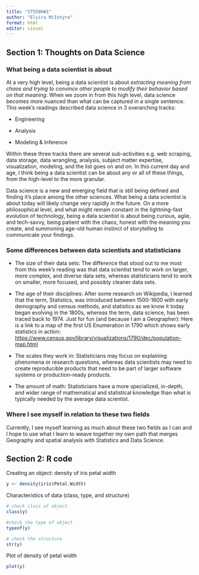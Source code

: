 ```yaml
---
title: "ST558HW1"
author: "Elvira McIntyre"
format: html
editor: visual
---
```


## Section 1: Thoughts on Data Science

### What being a data scientist is about

At a very high level, being a data scientist is about *extracting meaning from chaos and trying to convince other people to modify their behavior based on that meaning*. When we zoom in from this high level, data science becomes more nuanced than what can be captured in a single sentence. This week's readings described data science in 3 overarching tracks:

-   Engineering

-   Analysis

-   Modeling & Inference

Within these three tracks there are several sub-activities e.g. web scraping, data storage, data wrangling, analysis, subject matter expertise, visualization, modeling, and the list goes on and on. In this current day and age, I think being a data scientist can be about any or all of these things, from the high-level to the more granular.

Data science is a new and emerging field that is still being defined and finding it's place among the other sciences. What being a data scientist is about today will likely change very rapidly in the future. On a more philosophical level, and what might remain constant in the lightning-fast evolution of technology, being a data scientist is about being curious, agile, and tech-savvy, being patient with the chaos, honest with the meaning you create, and summoning age-old human instinct of storytelling to communicate your findings.

### Some differences between data scientists and statisticians

-   The size of their data sets: The difference that stood out to me most from this week's reading was that data scientist tend to work on larger, more complex, and diverse data sets, whereas statisticians tend to work on smaller, more focused, and possibly cleaner data sets.

-   The age of their disciplines: After some research on Wikipedia, I learned that the term, Statistics, was introduced between 1500-1600 with early demography and census methods, and statistics as we know it today began evolving in the 1800s, whereas the term, data science, has been traced back to 1974. Just for fun (and because I am a Geographer): Here is a link to a map of the first US Enumeration in 1790 which shows early statistics in action: <https://www.census.gov/library/visualizations/1790/dec/population-map.html>

-   The scales they work in: Statisticians may focus on explaining phenomena or research questions, whereas data scientists may need to create reproducible products that need to be part of larger software systems or production-ready products.

-   The amount of math: Statisticians have a more specialized, in-depth, and wider range of mathematical and statistical knowledge than what is typically needed by the average data scientist.

### Where I see myself in relation to these two fields

Currently, I see myself learning as much about these two fields as I can and I hope to use what I learn to weave together my own path that merges Geography and spatial analysis with Statistics and Data Science.

## Section 2: R code

Creating an object: density of iris petal width

```r
y <- density(iris$Petal.Width)
```

Characteristics of data (class, type, and structure)

```r
# check class of object
class(y)

#check the type of object
typeof(y)

# check the structure
str(y)

```

Plot of density of petal width

```r
plot(y)
```
